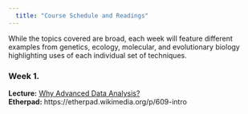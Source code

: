 ```yaml
---  
  title: "Course Schedule and Readings"  
---  
```

  While the topics covered are broad, each week will feature different examples from genetics, ecology, molecular, and evolutionary biology highlighting uses of each individual set of techniques.    
  
    
      
### Week 1.  
__Lecture:__ [Why Advanced Data Analysis?](lectures/01_intro.html)\
__Etherpad:__ https://etherpad.wikimedia.org/p/609-intro
  